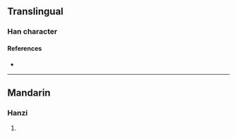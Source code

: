 {{character info/new}}
==Translingual==

===Han character===
{{Han char|rn=30|rad=口|as=03|sn=6|four=67047|canj=RND|ids=⿰口子}}

====References====
* {{Han ref|kx=0174.220|dkj=03285|dj=0387.150|hdz=10584.060|uh=5407|ud=21511|bh=C9C5|bd=51653}}

----

==Mandarin==

===Hanzi===
{{cmn-hanzi|pin=[[zǐ]] ([[zi3]])|wg=tzu<sup>3</sup>}}

# {{defn|lang=cmn|sort=口03}}